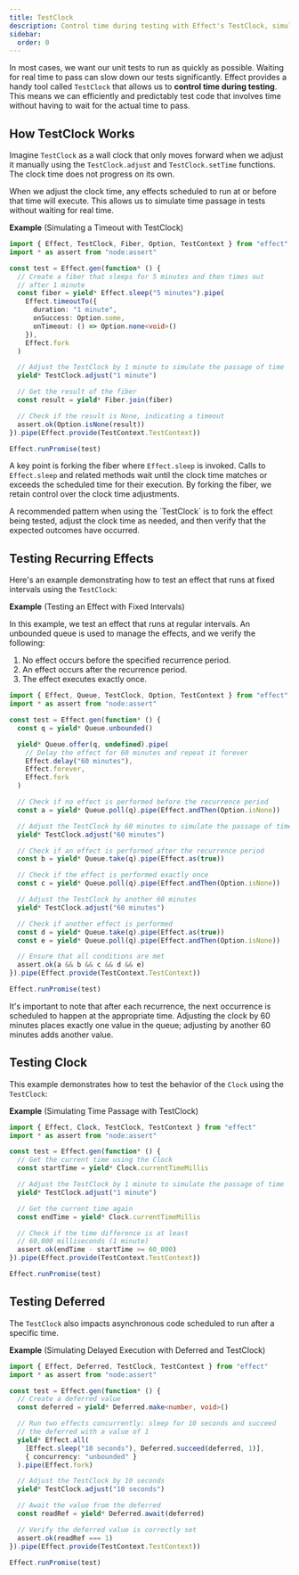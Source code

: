 ```yaml
---
title: TestClock
description: Control time during testing with Effect's TestClock, simulating time passage, delays, and recurring effects without waiting for real time.
sidebar:
  order: 0
---
```



In most cases, we want our unit tests to run as quickly as possible. Waiting for real time to pass can slow down our tests significantly. Effect provides a handy tool called `TestClock` that allows us to **control time during testing**. This means we can efficiently and predictably test code that involves time without having to wait for the actual time to pass.

## How TestClock Works

Imagine `TestClock` as a wall clock that only moves forward when we adjust it manually using the `TestClock.adjust` and `TestClock.setTime` functions. The clock time does not progress on its own.

When we adjust the clock time, any effects scheduled to run at or before that time will execute. This allows us to simulate time passage in tests without waiting for real time.

**Example** (Simulating a Timeout with TestClock)

```ts twoslash
import { Effect, TestClock, Fiber, Option, TestContext } from "effect"
import * as assert from "node:assert"

const test = Effect.gen(function* () {
  // Create a fiber that sleeps for 5 minutes and then times out
  // after 1 minute
  const fiber = yield* Effect.sleep("5 minutes").pipe(
    Effect.timeoutTo({
      duration: "1 minute",
      onSuccess: Option.some,
      onTimeout: () => Option.none<void>()
    }),
    Effect.fork
  )

  // Adjust the TestClock by 1 minute to simulate the passage of time
  yield* TestClock.adjust("1 minute")

  // Get the result of the fiber
  const result = yield* Fiber.join(fiber)

  // Check if the result is None, indicating a timeout
  assert.ok(Option.isNone(result))
}).pipe(Effect.provide(TestContext.TestContext))

Effect.runPromise(test)
```

A key point is forking the fiber where `Effect.sleep` is invoked. Calls to `Effect.sleep` and related methods wait until the clock time matches or exceeds the scheduled time for their execution. By forking the fiber, we retain control over the clock time adjustments.

<Aside type="tip" title="Best Practices">
  A recommended pattern when using the `TestClock` is to fork the effect
  being tested, adjust the clock time as needed, and then verify that the
  expected outcomes have occurred.
</Aside>

## Testing Recurring Effects

Here's an example demonstrating how to test an effect that runs at fixed intervals using the `TestClock`:

**Example** (Testing an Effect with Fixed Intervals)

In this example, we test an effect that runs at regular intervals. An unbounded queue is used to manage the effects, and we verify the following:

1. No effect occurs before the specified recurrence period.
2. An effect occurs after the recurrence period.
3. The effect executes exactly once.

```ts twoslash
import { Effect, Queue, TestClock, Option, TestContext } from "effect"
import * as assert from "node:assert"

const test = Effect.gen(function* () {
  const q = yield* Queue.unbounded()

  yield* Queue.offer(q, undefined).pipe(
    // Delay the effect for 60 minutes and repeat it forever
    Effect.delay("60 minutes"),
    Effect.forever,
    Effect.fork
  )

  // Check if no effect is performed before the recurrence period
  const a = yield* Queue.poll(q).pipe(Effect.andThen(Option.isNone))

  // Adjust the TestClock by 60 minutes to simulate the passage of time
  yield* TestClock.adjust("60 minutes")

  // Check if an effect is performed after the recurrence period
  const b = yield* Queue.take(q).pipe(Effect.as(true))

  // Check if the effect is performed exactly once
  const c = yield* Queue.poll(q).pipe(Effect.andThen(Option.isNone))

  // Adjust the TestClock by another 60 minutes
  yield* TestClock.adjust("60 minutes")

  // Check if another effect is performed
  const d = yield* Queue.take(q).pipe(Effect.as(true))
  const e = yield* Queue.poll(q).pipe(Effect.andThen(Option.isNone))

  // Ensure that all conditions are met
  assert.ok(a && b && c && d && e)
}).pipe(Effect.provide(TestContext.TestContext))

Effect.runPromise(test)
```

It's important to note that after each recurrence, the next occurrence is scheduled to happen at the appropriate time. Adjusting the clock by 60 minutes places exactly one value in the queue; adjusting by another 60 minutes adds another value.

## Testing Clock

This example demonstrates how to test the behavior of the `Clock` using the `TestClock`:

**Example** (Simulating Time Passage with TestClock)

```ts twoslash
import { Effect, Clock, TestClock, TestContext } from "effect"
import * as assert from "node:assert"

const test = Effect.gen(function* () {
  // Get the current time using the Clock
  const startTime = yield* Clock.currentTimeMillis

  // Adjust the TestClock by 1 minute to simulate the passage of time
  yield* TestClock.adjust("1 minute")

  // Get the current time again
  const endTime = yield* Clock.currentTimeMillis

  // Check if the time difference is at least
  // 60,000 milliseconds (1 minute)
  assert.ok(endTime - startTime >= 60_000)
}).pipe(Effect.provide(TestContext.TestContext))

Effect.runPromise(test)
```

## Testing Deferred

The `TestClock` also impacts asynchronous code scheduled to run after a specific time.

**Example** (Simulating Delayed Execution with Deferred and TestClock)

```ts twoslash
import { Effect, Deferred, TestClock, TestContext } from "effect"
import * as assert from "node:assert"

const test = Effect.gen(function* () {
  // Create a deferred value
  const deferred = yield* Deferred.make<number, void>()

  // Run two effects concurrently: sleep for 10 seconds and succeed
  // the deferred with a value of 1
  yield* Effect.all(
    [Effect.sleep("10 seconds"), Deferred.succeed(deferred, 1)],
    { concurrency: "unbounded" }
  ).pipe(Effect.fork)

  // Adjust the TestClock by 10 seconds
  yield* TestClock.adjust("10 seconds")

  // Await the value from the deferred
  const readRef = yield* Deferred.await(deferred)

  // Verify the deferred value is correctly set
  assert.ok(readRef === 1)
}).pipe(Effect.provide(TestContext.TestContext))

Effect.runPromise(test)
```
